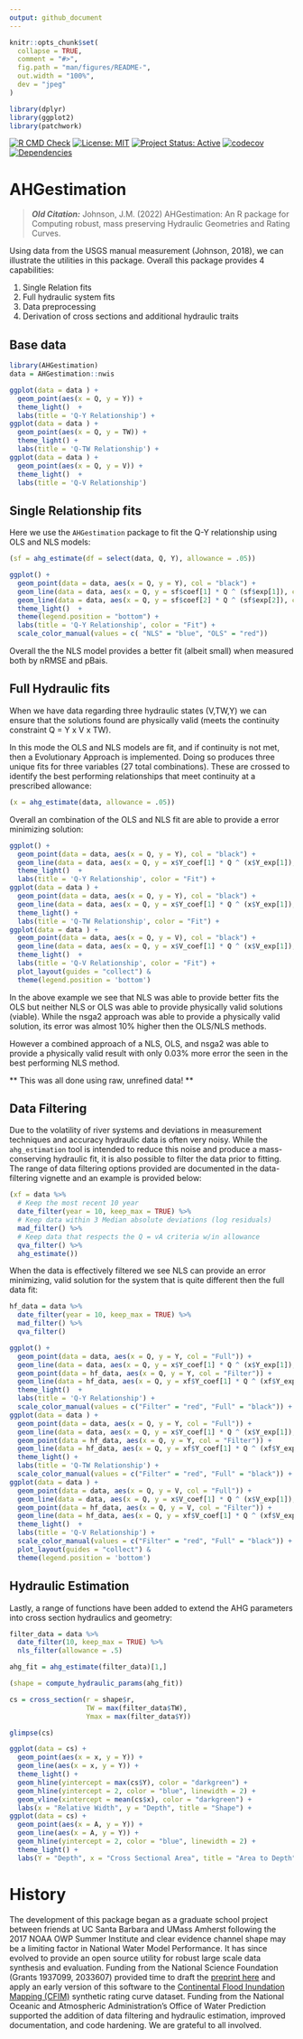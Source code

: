 ```yaml
---
output: github_document
---
```


<!-- README.md is generated from README.Rmd. Please edit that file -->

```r
knitr::opts_chunk$set(
  collapse = TRUE,
  comment = "#>",
  fig.path = "man/figures/README-",
  out.width = "100%",
  dev = "jpeg"
)

library(dplyr)
library(ggplot2)
library(patchwork)
```

<!-- badges: start -->
[![R CMD Check](https://github.com/mikejohnson51/AHGestimation/actions/workflows/R-CMD-check.yaml/badge.svg)](https://github.com/mikejohnson51/AHGestimation/actions/workflows/R-CMD-check.yaml)
[![License: MIT](https://img.shields.io/badge/License-MIT-yellow.svg)](https://choosealicense.com/licenses/mit/)
[![Project Status: Active](https://www.repostatus.org/badges/latest/active.svg)](https://www.repostatus.org/#active)
[![codecov](https://codecov.io/github/mikejohnson51/AHGestimation/graph/badge.svg?token=YIY3BTM32H)](https://codecov.io/github/mikejohnson51/AHGestimation)
[![Dependencies](https://img.shields.io/badge/dependencies-4/42-green?style=flat)](#)
<!-- badges: end -->

# AHGestimation

> **_Old Citation:_** Johnson, J.M. (2022) AHGestimation: An R package for Computing robust, mass preserving Hydraulic Geometries and Rating Curves.

Using data from the USGS manual measurement (Johnson, 2018), we can illustrate the utilities in this package. Overall this package provides 4 capabilities:

1. Single Relation fits
2. Full hydraulic system fits
3. Data preprocessing
4. Derivation of cross sections and additional hydraulic traits 

## Base data

```r
library(AHGestimation)
data = AHGestimation::nwis
```

```r
ggplot(data = data ) + 
  geom_point(aes(x = Q, y = Y)) + 
  theme_light()  + 
  labs(title = 'Q-Y Relationship') +
ggplot(data = data ) + 
  geom_point(aes(x = Q, y = TW)) + 
  theme_light() + 
  labs(title = 'Q-TW Relationship') + 
ggplot(data = data ) + 
  geom_point(aes(x = Q, y = V)) + 
  theme_light()  + 
  labs(title = 'Q-V Relationship')
```

## Single Relationship fits

Here we use the `AHGestimation` package to fit the Q-Y relationship using OLS and NLS models:

```r
(sf = ahg_estimate(df = select(data, Q, Y), allowance = .05))
```

```r
ggplot() + 
  geom_point(data = data, aes(x = Q, y = Y), col = "black") + 
  geom_line(data = data, aes(x = Q, y = sf$coef[1] * Q ^ (sf$exp[1]), col = "NLS")) +
  geom_line(data = data, aes(x = Q, y = sf$coef[2] * Q ^ (sf$exp[2]), col = "OLS")) +
  theme_light()  +
  theme(legend.position = "bottom") +
  labs(title = 'Q-Y Relationship', color = "Fit") + 
  scale_color_manual(values = c( "NLS" = "blue", "OLS" = "red"))
```

Overall the the NLS model provides a better fit (albeit small) when measured both by nRMSE and pBais.

## Full Hydraulic fits

When we have data regarding three hydraulic states (V,TW,Y) we can ensure that the solutions found are physically valid (meets the continuity constraint Q = Y x V x TW).

In this mode the OLS and NLS models are fit, and if continuity is not met, then a Evolutionary Approach is implemented. Doing so produces three unique fits for three variables (27 total combinations). These are crossed to identify the best performing relationships that meet continuity at a prescribed allowance:

```r
(x = ahg_estimate(data, allowance = .05))
```
Overall an combination of the OLS and NLS fit are able to provide a error minimizing solution:

```r
ggplot() + 
  geom_point(data = data, aes(x = Q, y = Y), col = "black") + 
  geom_line(data = data, aes(x = Q, y = x$Y_coef[1] * Q ^ (x$Y_exp[1]), col = "bestValid")) +
  theme_light()  + 
  labs(title = 'Q-Y Relationship', color = "Fit") + 
ggplot(data = data ) + 
  geom_point(data = data, aes(x = Q, y = Y), col = "black") + 
  geom_line(data = data, aes(x = Q, y = x$Y_coef[1] * Q ^ (x$Y_exp[1]), col = "bestValid")) +
  theme_light() + 
  labs(title = 'Q-TW Relationship', color = "Fit") + 
ggplot(data = data ) + 
  geom_point(data = data, aes(x = Q, y = V), col = "black") + 
  geom_line(data = data, aes(x = Q, y = x$V_coef[1] * Q ^ (x$V_exp[1]), col = "bestValid")) +
  theme_light()  + 
  labs(title = 'Q-V Relationship', color = "Fit") + 
  plot_layout(guides = "collect") & 
  theme(legend.position = 'bottom')
```

In the above example we see that NLS was able to provide better fits the OLS but neither  NLS or OLS was able to provide physically valid solutions (viable). While the nsga2 approach was able to provide a physically valid solution, its error was almost 10% higher then the OLS/NLS methods.

However a combined approach of a NLS, OLS, and nsga2 was able to provide a physically valid result with only 0.03% more error the seen in the best performing NLS method.

** This was all done using raw, unrefined data! **

## Data Filtering

Due to the volatility of river systems and deviations in measurement techniques and accuracy hydraulic data is often very noisy. While the `ahg_estimation` tool is intended to reduce this noise and produce a mass-conserving hydraulic fit, it is also possible to filter the data prior to fitting. The range of data filtering options provided are documented in the data-filtering vignette and an example is provided below:

```r
(xf = data %>% 
  # Keep the most recent 10 year
  date_filter(year = 10, keep_max = TRUE) %>% 
  # Keep data within 3 Median absolute deviations (log residuals)
  mad_filter() %>% 
  # Keep data that respects the Q = vA criteria w/in allowance
  qva_filter() %>% 
  ahg_estimate())
```

When the data is effectively filtered we see NLS can provide an error minimizing, valid solution for the system that is quite different then the full data fit:

```r

hf_data = data %>% 
  date_filter(year = 10, keep_max = TRUE) %>% 
  mad_filter() %>% 
  qva_filter()

ggplot() +  
  geom_point(data = data, aes(x = Q, y = Y, col = "Full")) + 
  geom_line(data = data, aes(x = Q, y = x$Y_coef[1] * Q ^ (x$Y_exp[1]), col = "Full")) +
  geom_point(data = hf_data, aes(x = Q, y = Y, col = "Filter")) + 
  geom_line(data = hf_data, aes(x = Q, y = xf$Y_coef[1] * Q ^ (xf$Y_exp[1]), col = "Filter")) +
  theme_light()  + 
  labs(title = 'Q-Y Relationship') + 
  scale_color_manual(values = c("Filter" = "red", "Full" = "black")) + 
ggplot(data = data ) + 
  geom_point(data = data, aes(x = Q, y = Y, col = "Full")) + 
  geom_line(data = data, aes(x = Q, y = x$Y_coef[1] * Q ^ (x$Y_exp[1]), col = "Full")) +
  geom_point(data = hf_data, aes(x = Q, y = Y, col = "Filter")) + 
  geom_line(data = hf_data, aes(x = Q, y = xf$Y_coef[1] * Q ^ (xf$Y_exp[1]), col = "Filter")) +
  theme_light() + 
  labs(title = 'Q-TW Relationship') + 
  scale_color_manual(values = c("Filter" = "red", "Full" = "black")) + 
ggplot(data = data ) + 
  geom_point(data = data, aes(x = Q, y = V, col = "Full")) + 
  geom_line(data = data, aes(x = Q, y = x$V_coef[1] * Q ^ (x$V_exp[1]), col = "Full")) +
  geom_point(data = hf_data, aes(x = Q, y = V, col = "Filter")) + 
  geom_line(data = hf_data, aes(x = Q, y = xf$V_coef[1] * Q ^ (xf$V_exp[1]), col = "Filter")) +
  theme_light()  + 
  labs(title = 'Q-V Relationship') + 
  scale_color_manual(values = c("Filter" = "red", "Full" = "black")) + 
  plot_layout(guides = "collect") & 
  theme(legend.position = 'bottom')
```

## Hydraulic Estimation

Lastly, a range of functions have been added to extend the AHG parameters into cross section hydraulics and geometry:

```r
filter_data = data %>% 
  date_filter(10, keep_max = TRUE) %>% 
  nls_filter(allowance = .5) 

ahg_fit = ahg_estimate(filter_data)[1,]

(shape = compute_hydraulic_params(ahg_fit))

cs = cross_section(r = shape$r,  
                   TW = max(filter_data$TW), 
                   Ymax = max(filter_data$Y))

glimpse(cs)
```

```r
ggplot(data = cs) + 
  geom_point(aes(x = x, y = Y)) + 
  geom_line(aes(x = x, y = Y)) + 
  theme_light() + 
  geom_hline(yintercept = max(cs$Y), color = "darkgreen") +
  geom_hline(yintercept = 2, color = "blue", linewidth = 2) +
  geom_vline(xintercept = mean(cs$x), color = "darkgreen") + 
  labs(x = "Relative Width", y = "Depth", title = "Shape") +
ggplot(data = cs) + 
  geom_point(aes(x = A, y = Y)) + 
  geom_line(aes(x = A, y = Y)) + 
  geom_hline(yintercept = 2, color = "blue", linewidth = 2) +
  theme_light() +
  labs(Y = "Depth", x = "Cross Sectional Area", title = "Area to Depth") 
```


# History 

The development of this package began as a graduate school project between friends at UC Santa Barbara and UMass Amherst following the 2017 NOAA OWP Summer Institute and clear evidence channel shape may be a limiting factor in National Water Model Performance. It has since evolved to provide an open source utility for robust large scale data synthesis and evaluation. Funding from the National Science Foundation (Grants 1937099, 2033607) provided time to draft the [preprint here](https://www.preprints.org/manuscript/202212.0390/v1) and apply an early version of this software to the [Continental Flood Inundation Mapping (CFIM)](https://cfim.ornl.gov/data/) synthetic rating curve dataset. Funding from the National Oceanic and Atmospheric Administration's Office of Water Prediction supported the addition of data filtering and hydraulic estimation, improved documentation, and code hardening. We are grateful to all involved.
